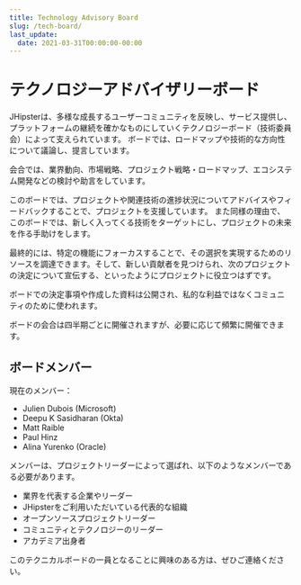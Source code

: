 ```yaml
---
title: Technology Advisory Board
slug: /tech-board/
last_update:
  date: 2021-03-31T00:00:00-00:00
---
```


# テクノロジーアドバイザリーボード

JHipsterは、多様な成長するユーザーコミュニティを反映し、サービス提供し、プラットフォームの継続を確かなものにしていくテクノロジーボード（技術委員会）によって支えられています。
ボードでは、ロードマップや技術的な方向性について議論し、提言しています。

会合では、業界動向、市場戦略、プロジェクト戦略・ロードマップ、エコシステム開発などの検討や助言をしています。

このボードでは、プロジェクトや関連技術の進捗状況についてアドバイスやフィードバックすることで、プロジェクトを支援しています。
また同様の理由で、このボードでは、新しく入ってくる技術をターゲットにし、プロジェクトの未来を作る手助けをします。

最終的には、特定の機能にフォーカスすることで、その選択を実現するためのリソースを調達できます。そして、新しい貢献者を見つけられ、次のプロジェクトの決定について宣伝する、といったようにプロジェクトに役立つはずです。

ボードでの決定事項や作成した資料は公開され、私的な利益ではなくコミュニティのために使われます。

ボードの会合は四半期ごとに開催されますが、必要に応じて頻繁に開催できます。

## ボードメンバー

現在のメンバー：
* Julien Dubois (Microsoft)
* Deepu K Sasidharan (Okta)
* Matt Raible
* Paul Hinz
* Alina Yurenko (Oracle)

メンバーは、プロジェクトリーダーによって選ばれ、以下のようなメンバーである必要があります。
* 業界を代表する企業やリーダー
* JHipsterをご利用いただいている代表的な組織
* オープンソースプロジェクトリーダー
* コミュニティとテクノロジーのリーダー
* アカデミア出身者

このテクニカルボードの一員となることに興味のある方は、ぜひご連絡ください。
